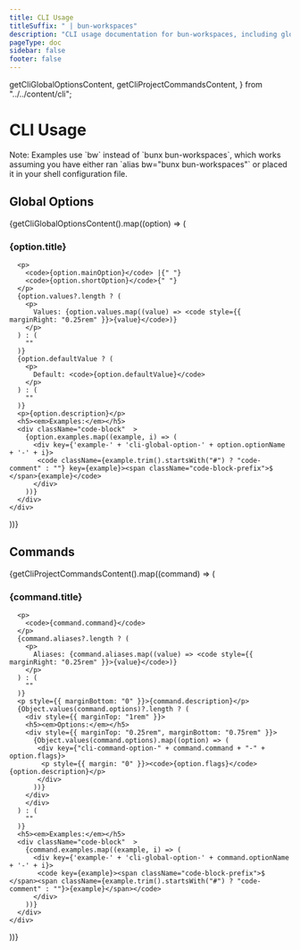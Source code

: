 ```yaml
---
title: CLI Usage
titleSuffix: " | bun-workspaces"
description: "CLI usage documentation for bun-workspaces, including global options and all commands | Documentation for bun-workspaces: A CLI to help manage Bun monorepos"
pageType: doc
sidebar: false
footer: false
---
```


  getCliGlobalOptionsContent,
  getCliProjectCommandsContent,
} from "../../content/cli";

# CLI Usage

<div className="note">
Note: Examples use `bw` instead of `bunx bun-workspaces`, which works assuming you have either ran `alias bw="bunx bun-workspaces"` or placed it in your shell configuration file.

</div>

## Global Options

<div style={{ marginBottom: "3rem" }}>
{getCliGlobalOptionsContent().map((option) => (

<div key={getGlobalOptionId(option)}>
  <h3 id={getGlobalOptionId(option)}>{option.title}</h3>

      <p>
        <code>{option.mainOption}</code> |{" "}
        <code>{option.shortOption}</code>{" "}
      </p>
      {option.values?.length ? (
        <p>
          Values: {option.values.map((value) => <code style={{ marginRight: "0.25rem" }}>{value}</code>)}
        </p>
      ) : (
        ""
      )}
      {option.defaultValue ? (
        <p>
          Default: <code>{option.defaultValue}</code>
        </p>
      ) : (
        ""
      )}
      <p>{option.description}</p>
      <h5><em>Examples:</em></h5>
      <div className="code-block"  >
        {option.examples.map((example, i) => (
          <div key={'example-' + 'cli-global-option-' + option.optionName + '-' + i}>
           <code className={example.trim().startsWith("#") ? "code-comment" : ""} key={example}><span className="code-block-prefix">$ </span>{example}</code>
          </div>
        ))}
      </div>
    </div>

))}

</div>

## Commands

{getCliProjectCommandsContent().map((command) => (

<div key={ getCommandId(command) }>
 <h3 id={ getCommandId(command) }>{command.title}</h3>

      <p>
        <code>{command.command}</code>
      </p>
      {command.aliases?.length ? (
        <p>
          Aliases: {command.aliases.map((value) => <code style={{ marginRight: "0.25rem" }}>{value}</code>)}
        </p>
      ) : (
        ""
      )}
      <p style={{ marginBottom: "0" }}>{command.description}</p>
      {Object.values(command.options)?.length ? (
        <div style={{ marginTop: "1rem" }}>
        <h5><em>Options:</em></h5>
        <div style={{ marginTop: "0.25rem", marginBottom: "0.75rem" }}>
          {Object.values(command.options).map((option) => (
           <div key={"cli-command-option-" + command.command + "-" + option.flags}>
            <p style={{ margin: "0" }}><code>{option.flags}</code> {option.description}</p>
           </div>
          ))}
        </div>
        </div>
      ) : (
        ""
      )}
      <h5><em>Examples:</em></h5>
      <div className="code-block"  >
        {command.examples.map((example, i) => (
          <div key={'example-' + 'cli-global-option-' + command.optionName + '-' + i}>
           <code key={example}><span className="code-block-prefix">$ </span><span className={example.trim().startsWith("#") ? "code-comment" : ""}>{example}</span></code>
          </div>
        ))}
      </div>
    </div>

))}
